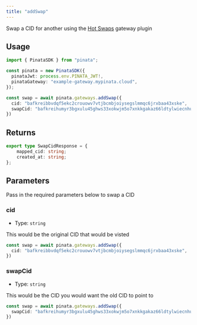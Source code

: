 ```yaml
---
title: "addSwap"
---
```


Swap a CID for another using the [Hot Swaps](/gateways/plugins/hot-swaps) gateway plugin

## Usage

```typescript
import { PinataSDK } from "pinata";

const pinata = new PinataSDK({
  pinataJwt: process.env.PINATA_JWT!,
  pinataGateway: "example-gateway.mypinata.cloud",
});

const swap = await pinata.gateways.addSwap({
  cid: "bafkreibbvdqf5ekc2crouowv7vtjbcmbjoiysegslmmqc6jrxbaa43xske",
  swapCid: "bafkreihumyr3bgxulu45ghws33xokwjm5o7xnkkgakaz66ldtylwiecnhu"
})
```

## Returns

```typescript
export type SwapCidResponse = {
	mapped_cid: string;
	created_at: string;
};
```

## Parameters

Pass in the required parameters below to swap a CID

### cid

- Type: `string`

This would be the original CID that would be visted

```typescript
const swap = await pinata.gateways.addSwap({
  cid: "bafkreibbvdqf5ekc2crouowv7vtjbcmbjoiysegslmmqc6jrxbaa43xske",
})
```

### swapCid

- Type: `string`

This would be the CID you would want the old CID to point to

```typescript
const swap = await pinata.gateways.addSwap({
  swapCid: "bafkreihumyr3bgxulu45ghws33xokwjm5o7xnkkgakaz66ldtylwiecnhu"
})
```
